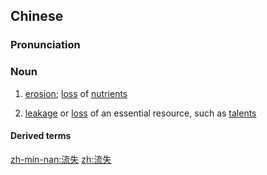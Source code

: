 ==Chinese==
{{zh-forms}}

===Pronunciation===
{{zh-pron
|m=liúshī
|c=lau4 sat1
|mn=liû-sit
|cat=n
}}

===Noun===
{{zh-noun}}

# [[erosion]]; [[loss]] of [[nutrient]]s
# {{lb|zh|figurative}} [[leakage]] or [[loss]] of an essential resource, such as [[talent]]s

====Derived terms====
{{zh-der|流失生|水土流失}}

[[zh-min-nan:流失]]
[[zh:流失]]